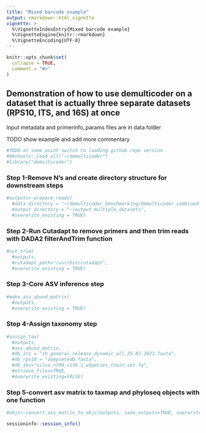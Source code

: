 ```yaml
---
title: "Mixed barcode example"
output: rmarkdown::html_vignette
vignette: >
  %\VignetteIndexEntry{Mixed barcode example}
  %\VignetteEngine{knitr::rmarkdown}
  %\VignetteEncoding{UTF-8}
---
```


```r
knitr::opts_chunk$set(
  collapse = TRUE,
  comment = "#>"
)
```

## Demonstration of how to use demulticoder on a dataset that is actually three separate datasets (RPS10, ITS, and 16S) at once

Input metadata and primerinfo_params files are in data folder

TODO show example and add more commentary
```r
#TODO-at some point switch to loading github repo version
#devtools::load_all("~/demulticoder")
#library("demulticoder")
```

### Step 1-Remove N's and create directory structure for downstream steps
```r
#outputs<-prepare_reads(
  #data_directory = "~/demulticoder_benchmarking/demulticoder_combined_analysis_dads/data", 
  #output_directory = "~/output_multiple_datasets", 
  #overwrite_existing = TRUE)
```

### Step 2-Run Cutadapt to remove primers and then trim reads with DADA2 filterAndTrim function 
```r
#cut_trim(
  #outputs,
  #cutadapt_path="/usr/bin/cutadapt",
  #overwrite_existing = TRUE)
```

### Step 3-Core ASV inference step
```r
#make_asv_abund_matrix(
  #outputs,
  #overwrite_existing = TRUE)
```

### Step 4-Assign taxonomy step
```r
#assign_tax(
  #outputs,
  #asv_abund_matrix,
  #db_its = "sh_general_release_dynamic_all_25.07.2023.fasta",
  #db_rps10 = "oomycetedb.fasta",
  #db_16s="silva_nr99_v138.1_wSpecies_train_set.fa",
  #etrieve_files=TRUE,
  #overwrite_existing=FALSE)
```

### Step 5-convert asv matrix to taxmap and phyloseq objects with one function
```r
#objs<-convert_asv_matrix_to_objs(outputs, save_outputs=TRUE, overwrite_existing = TRUE)
```

```r
sessioninfo::session_info()
```